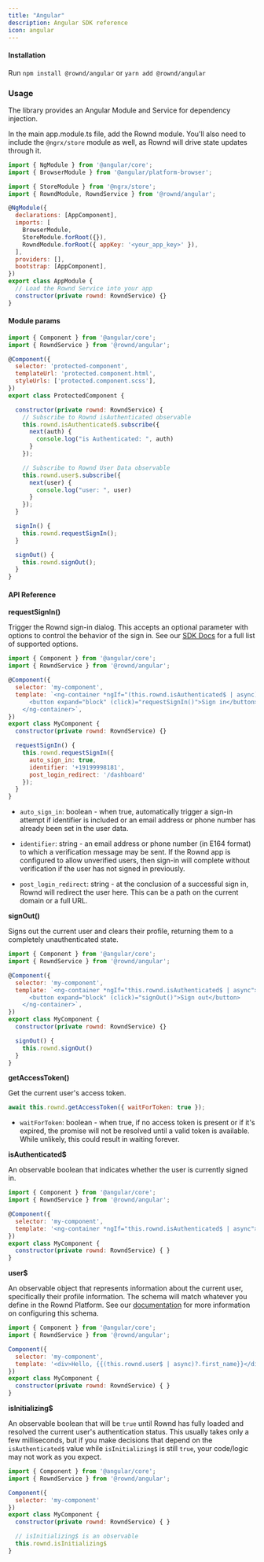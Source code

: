 ```yaml
---
title: "Angular"
description: Angular SDK reference
icon: angular
---
```


#### Installation

Run `npm install @rownd/angular` or `yarn add @rownd/angular`

### Usage

The library provides an Angular Module and Service for dependency injection.

In the main app.module.ts file, add the Rownd module. You'll also need to
include the `@ngrx/store` module as well, as Rownd will drive state updates
through it.

```jsx
import { NgModule } from '@angular/core';
import { BrowserModule } from '@angular/platform-browser';

import { StoreModule } from '@ngrx/store';
import { RowndModule, RowndService } from '@rownd/angular';

@NgModule({
  declarations: [AppComponent],
  imports: [
    BrowserModule,
    StoreModule.forRoot({}),
    RowndModule.forRoot({ appKey: '<your_app_key>' }),
  ],
  providers: [],
  bootstrap: [AppComponent],
})
export class AppModule {
  // Load the Rownd Service into your app
  constructor(private rownd: RowndService) {}
}
```

#### Module params

```jsx
import { Component } from '@angular/core';
import { RowndService } from '@rownd/angular';

@Component({
  selector: 'protected-component',
  templateUrl: 'protected.component.html',
  styleUrls: ['protected.component.scss'],
})
export class ProtectedComponent {

  constructor(private rownd: RowndService) {
    // Subscribe to Rownd isAuthenticated observable
    this.rownd.isAuthenticated$.subscribe({
      next(auth) {
        console.log("is Authenticated: ", auth)
      }
    });

    // Subscribe to Rownd User Data observable
    this.rownd.user$.subscribe({
      next(user) {
        console.log("user: ", user)
      }
    });
  }

  signIn() {
    this.rownd.requestSignIn();
  }

  signOut() {
    this.rownd.signOut();
  }
}
```

#### API Reference

**requestSignIn()**

Trigger the Rownd sign-in dialog. This accepts an optional parameter with
options to control the behavior of the sign in. See our
[SDK Docs](/sdk-reference/web/javascript--api-reference)
for a full list of supported options.

```jsx
import { Component } from '@angular/core';
import { RowndService } from '@rownd/angular';

@Component({
  selector: 'my-component',
  template: `<ng-container *ngIf="(this.rownd.isAuthenticated$ | async) === false">
      <button expand="block" (click)="requestSignIn()">Sign in</button>
    </ng-container>`,
})
export class MyComponent {
  constructor(private rownd: RowndService) {}

  requestSignIn() {
    this.rownd.requestSignIn({
      auto_sign_in: true,
      identifier: '+19199998181',
      post_login_redirect: '/dashboard'
    });
  }
}
```

- `auto_sign_in`: boolean - when true, automatically trigger a sign-in attempt
  if identifier is included or an email address or phone number has already been
  set in the user data.

- `identifier`: string - an email address or phone number (in E164 format) to
  which a verification message may be sent. If the Rownd app is configured to
  allow unverified users, then sign-in will complete without verification if the
  user has not signed in previously.

- `post_login_redirect`: string - at the conclusion of a successful sign in,
  Rownd will redirect the user here. This can be a path on the current domain or
  a full URL.

**signOut()**

Signs out the current user and clears their profile, returning them to a
completely unauthenticated state.

```jsx
import { Component } from '@angular/core';
import { RowndService } from '@rownd/angular';

@Component({
  selector: 'my-component',
  template: `<ng-container *ngIf="this.rownd.isAuthenticated$ | async">
      <button expand="block" (click)="signOut()">Sign out</button>
    </ng-container>`,
})
export class MyComponent {
  constructor(private rownd: RowndService) {}

  signOut() {
    this.rownd.signOut()
  }
}
```

**getAccessToken()**

Get the current user's access token.

```jsx
await this.rownd.getAccessToken({ waitForToken: true });
```

- `waitForToken`: boolean - when true, if no access token is present or if it's
  expired, the promise will not be resolved until a valid token is available.
  While unlikely, this could result in waiting forever.

**isAuthenticated$**

An observable boolean that indicates whether the user is currently signed in.

```jsx
import { Component } from '@angular/core';
import { RowndService } from '@rownd/angular';

@Component({
  selector: 'my-component',
  template: '<ng-container *ngIf="this.rownd.isAuthenticated$ | async">You're signed in!</ng-container>
})
export class MyComponent {
  constructor(private rownd: RowndService) { }
}
```

**user$**

An observable object that represents information about the current user,
specifically their profile information. The schema will match whatever you
define in the Rownd Platform. See our
[documentation](https://docs.rownd.io/rownd/guides/configuration/user-profiles)
for more information on configuring this schema.

```jsx
import { Component } from '@angular/core';
import { RowndService } from '@rownd/angular';

Component({
  selector: 'my-component',
  template: '<div>Hello, {{(this.rownd.user$ | async)?.first_name}}</div>
})
export class MyComponent {
  constructor(private rownd: RowndService) { }
}
```

**isInitializing$**

An observable boolean that will be `true` until Rownd has fully loaded and
resolved the current user's authentication status. This usually takes only a few
milliseconds, but if you make decisions that depend on the `isAuthenticated$`
value while `isInitializing$` is still `true`, your code/logic may not work as
you expect.

```jsx
import { Component } from '@angular/core';
import { RowndService } from '@rownd/angular';

Component({
  selector: 'my-component'
})
export class MyComponent {
  constructor(private rownd: RowndService) { }

  // isInitializing$ is an observable
  this.rownd.isInitializing$
}
```
